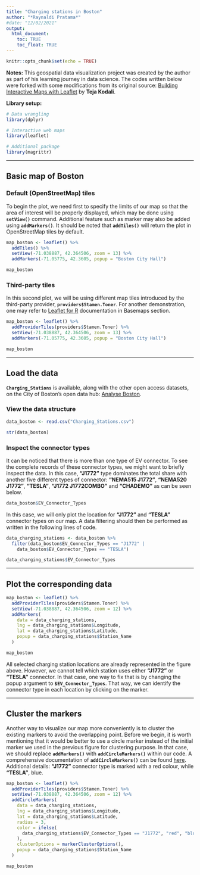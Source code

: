 ```yaml
---
title: "Charging stations in Boston"
author: "*Raynaldi Pratama*"
#date: "12/02/2021"
output: 
  html_document: 
    toc: TRUE
    toc_float: TRUE
---
```


```r
knitr::opts_chunk$set(echo = TRUE)
```

**Notes:** This geospatial data visualization project was created by the author as part of his learning journey in data science. The codes written below were forked with some modifications from its original source: [Building Interactive Maps with Leaflet](https://www.r-bloggers.com/2015/11/building-interactive-maps-with-leaflet/) by **Teja Kodali**.

**Library setup:**

```r
# Data wrangling
library(dplyr)

# Interactive web maps
library(leaflet)

# Additional package
library(magrittr)
```

***

## Basic map of Boston

### Default (OpenStreetMap) tiles

To begin the plot, we need first to specify the limits of our map so that the area of interest will be properly displayed, which may be done using **`setView()`** command. Additional feature such as marker may also be added using **`addMarkers()`**. It should be noted that **`addTiles()`** will return the plot in OpenStreetMap tiles by default.

```r
map_boston <- leaflet() %>%
  addTiles() %>%
  setView(-71.038887, 42.364506, zoom = 13) %>%
  addMarkers(-71.05775, 42.3605, popup = "Boston City Hall")

map_boston
```

### Third-party tiles

In this second plot, we will be using different map tiles introduced by the third-party provider, **`providers$Stamen.Toner`**. For another demonstration, one may refer to [Leaflet for R](https://rstudio.github.io/leaflet/basemaps.html) documentation in Basemaps section.

```r
map_boston <- leaflet() %>%
  addProviderTiles(providers$Stamen.Toner) %>%
  setView(-71.038887, 42.364506, zoom = 13) %>%
  addMarkers(-71.05775, 42.3605, popup = "Boston City Hall")

map_boston
```

***

## Load the data

**`Charging_Stations`** is available, along with the other open access datasets, on the City of Boston's open data hub: [Analyse Boston](https://data.boston.gov/).  

### View the data structure

```r
data_boston <- read.csv("Charging_Stations.csv")

str(data_boston)
```

### Inspect the connector types

It can be noticed that there is more than one type of EV connector. To see the complete records of these connector types, we might want to briefly inspect the data. In this case, **"J1772"** type dominates the total share with another five different types of connector: **"NEMA515 J1772"**, **"NEMA520 J1772"**, **"TESLA"**, **"J1772 J1772COMBO"** and **"CHADEMO"** as can be seen below.

```r
data_boston$EV_Connector_Types
```

In this case, we will only plot the location for **"J1772"** and **"TESLA"** connector types on our map. A data filtering should then be performed as written in the following lines of code.

```r
data_charging_stations <- data_boston %>%
  filter(data_boston$EV_Connector_Types == "J1772" |
    data_boston$EV_Connector_Types == "TESLA")

data_charging_stations$EV_Connector_Types
```

***

## Plot the corresponding data

```r
map_boston <- leaflet() %>%
  addProviderTiles(providers$Stamen.Toner) %>%
  setView(-71.038887, 42.364506, zoom = 12) %>%
  addMarkers(
    data = data_charging_stations,
    lng = data_charging_stations$Longitude,
    lat = data_charging_stations$Latitude,
    popup = data_charging_stations$Station_Name
  )

map_boston
```

All selected charging station locations are already represented in the figure above. However, we cannot tell which station uses either **"J1772"** or **"TESLA"** connector. In that case, one way to fix that is by changing the popup argument to **`$EV_Connector_Types`**. That way, we can identify the connector type in each location by clicking on the marker.

***

## Cluster the markers

Another way to visualize our map more conveniently is to cluster the existing markers to avoid the overlapping point. Before we begin, it is worth mentioning that it would be better to use a circle marker instead of the initial marker we used in the previous figure for clustering purpose. In that case, we should replace **`addMarkers()`** with **`addCircleMarkers()`** within our code. A comprehensive documentation of **`addCircleMarkers()`** can be found [here](https://rstudio.github.io/leaflet/markers.html). Additional details: **"J1772"** connector type is marked with a red colour, while **"TESLA"**, blue.

```r
map_boston <- leaflet() %>%
  addProviderTiles(providers$Stamen.Toner) %>%
  setView(-71.038887, 42.364506, zoom = 12) %>%
  addCircleMarkers(
    data = data_charging_stations,
    lng = data_charging_stations$Longitude,
    lat = data_charging_stations$Latitude,
    radius = 3,
    color = ifelse(
      data_charging_stations$EV_Connector_Types == "J1772", "red", "blue"
    ),
    clusterOptions = markerClusterOptions(),
    popup = data_charging_stations$Station_Name
  )

map_boston
```
